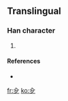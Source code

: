 ==Translingual==

===Han character===
{{Han char|rn=11|rad=入|as=03|sn=5|four=|canj=人弓戈 (ONI)}}

# {{defn|Han}}

====References====
* {{Han ref|kx=0126.041|dkj=|dj=|hdz=|uh=34B1|ud=13489|bh=|bd=}}

[[fr:㒱]]
[[ko:㒱]]